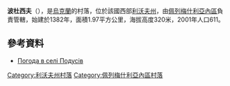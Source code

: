{{coord|49|34|53|N|24|40|24|E|scale:100000|display=title}}

'''波杜西夫'''（{{lang-uk|Подусів}}），是[[烏克蘭|烏克蘭]]的村落，位於該國西部[[利沃夫州|利沃夫州]]，由[[佩列梅什利亞內區|佩列梅什利亞內區]]負責管轄，始建於1382年，面積1.97平方公里，海拔高度320米，2001年人口611。

==參考資料==
* [http://weather.in.ua/ua/l'vovskaja/21023 Погода в селі Подусів] {{Wayback|url=http://weather.in.ua/ua/l%27vovskaja/21023 |date=20160305103116 }}

{{DEFAULTSORT:Подусів}}
[[Category:利沃夫州村落|Category:利沃夫州村落]]
[[Category:佩列梅什利亞內區村落|Category:佩列梅什利亞內區村落]]


{{Lviv-geo-stub}}